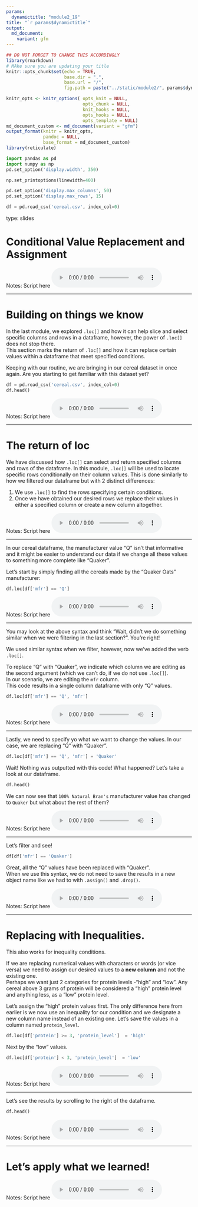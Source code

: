 ```yaml
---
params:
  dynamictitle: "module2_19"
title: "`r params$dynamictitle`"
output: 
  md_document:
    variant: gfm
---
```



```r
## DO NOT FORGET TO CHANGE THIS ACCORDINGLY 
library(rmarkdown)
# MAke sure you are updating your title 
knitr::opts_chunk$set(echo = TRUE,
                      base.dir = ".", 
                      base.url = "/",
                      fig.path = paste("../static/module2/", params$dynamictitle,"/", sep = ""))

knitr_opts <- knitr_options( opts_knit = NULL,
                             opts_chunk = NULL,
                             knit_hooks = NULL,
                             opts_hooks = NULL,
                             opts_template = NULL)
md_document_custom <- md_document(variant = "gfm")
output_format(knitr = knitr_opts,
              pandoc = NULL,
              base_format = md_document_custom)
library(reticulate)

```


```python
import pandas as pd
import numpy as np
pd.set_option('display.width', 350)

np.set_printoptions(linewidth=400)

pd.set_option('display.max_columns', 50)
pd.set_option('display.max_rows', 15)

df = pd.read_csv('cereal.csv', index_col=0)
```


type: slides

# Conditional Value Replacement and Assignment 


Notes: Script here
<html>
<audio controls >
  <source src="/placeholder_audio.mp3" />
</audio></html>

---

# Building on things we know

In the last module, we explored `.loc[]` and how it can help slice and select specific columns and rows in a dataframe, however, the power of `.loc[]` does not stop there.       
This section marks the return of `.loc[]` and how it can replace certain values within a dataframe that meet specified conditions. 

Keeping with our routine, we are bringing in our cereal dataset in once again.  Are you starting to get familiar with this dataset yet? 

```python
df = pd.read_csv('cereal.csv', index_col=0)
df.head()
```


Notes: Script here
<html>
<audio controls >
  <source src="/placeholder_audio.mp3" />
</audio></html>

---

# The return of loc

We have discussed how `.loc[]` can select and return specified columns and rows of the dataframe. 
In this module, `.loc[]` will be used to locate specific rows conditionally on their column values. This is done similarly to how we filtered our dataframe but with 2 distinct differences:    
  
1. We use `.loc[]` to find the rows specifying certain conditions.      
2. Once we have obtained our desired rows we replace their values in either a specified column or create a new column altogether.       

Notes: Script here
<html>
<audio controls >
  <source src="/placeholder_audio.mp3" />
</audio></html>

---


In our cereal dataframe, the manufacturer value "Q" isn't that informative and it might be easier to understand our data if we change all these values to something more complete like "Quaker".

Let's start by simply finding all the cereals made by the "Quaker Oats" manufacturer: 

```python
df.loc[df['mfr'] == 'Q']
```


Notes: Script here
<html>
<audio controls >
  <source src="/placeholder_audio.mp3" />
</audio></html>

---

You may look at the above syntax and think "Wait, didn't we do something similar when we were filtering in the last section?".  You're right! 

We used similar syntax when we filter, however, now we've added the verb `.loc[]`. 

To replace "Q" with "Quaker",  we indicate which column we are editing as the second argument (which we can't do, if we do not use `.loc[]`).       
In our scenario, we are editing the `mfr` column.      
This code results in a single column dataframe with only "Q" values.

```python
df.loc[df['mfr'] == 'Q', 'mfr']  
```


Notes: Script here
<html>
<audio controls >
  <source src=/"placeholder_audio.mp3" />
</audio></html>

---

Lastly, we need to specify yo what we want to change the values.  In our case, we are replacing "Q" with "Quaker".

```python
df.loc[df['mfr'] == 'Q', 'mfr'] = 'Quaker'
```

Wait!  Nothing was outputted with this code!  What happened?  Let's take a look at our dataframe.

```python
df.head()
```

We can now see that `100% Natural Bran's` manufacturer value has changed to `Quaker` but what about the rest of them? 

Notes: Script here
<html>
<audio controls >
  <source src="/placeholder_audio.mp3" />
</audio></html>

---

Let's filter and see!

```python
df[df['mfr'] == 'Quaker']  
```

Great, all the "Q" values have been replaced with "Quaker".     
When we use this syntax, we do not need to save the results in a new object name like we had to with `.assign()` and `.drop()`. 

Notes: Script here
<html>
<audio controls >
  <source src="/placeholder_audio.mp3" />
</audio></html>

---

# Replacing with Inequalities. 

This also works for inequality conditions.

If we are replacing numerical values with characters or words (or vice versa) we need to assign our desired values to a **new column** and not the existing one.    
Perhaps we want just 2 categories for protein levels -"high" and "low".  Any cereal above 3 grams of protein will be considered a "high" protein level and anything less, as a "low" protein level. 

Let's assign the "high" protein values first.  The only difference here from earlier is we now use an inequality for our condition and we designate a new column name instead of an existing one.  Let's save the values in a column named `protein_level`.

```python
df.loc[df['protein'] >= 3, 'protein_level']  = 'high' 
```

Next by the "low" values.

```python
df.loc[df['protein'] < 3, 'protein_level']  = 'low' 
```

Notes: Script here
<html>
<audio controls >
  <source src="/placeholder_audio.mp3" />
</audio></html>

---

Let's see the results by scrolling to the right of the dataframe.
```python
df.head()
```


Notes: Script here
<html>
<audio controls >
  <source src="/placeholder_audio.mp3" />
</audio></html>

---

# Let’s apply what we learned!

Notes: Script here
<html>
<audio controls >
  <source src="/placeholder_audio.mp3" />
</audio></html>
